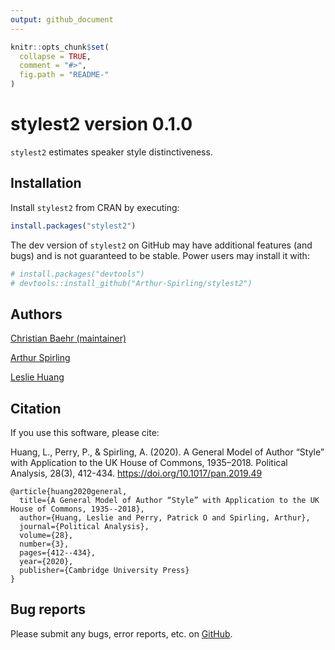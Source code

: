 ```yaml
---
output: github_document
---
```


<!-- README.md is generated from README.Rmd. Please edit that file -->

```r
knitr::opts_chunk$set(
  collapse = TRUE,
  comment = "#>",
  fig.path = "README-"
)
```

# stylest2 version 0.1.0

`stylest2` estimates speaker style distinctiveness.

## Installation

Install `stylest2` from CRAN by executing:


```r
install.packages("stylest2")
```

The dev version of `stylest2` on GitHub may have additional features (and bugs) and is not guaranteed to be stable. Power users may install it with:

```r
# install.packages("devtools")
# devtools::install_github("Arthur-Spirling/stylest2")
```

## Authors

<a href="https://github.com/cbaehr">Christian Baehr (maintainer)</a>

<a href="https://github.com/ArthurSpirling/">Arthur Spirling</a>

<a href="https://leslie-huang.github.io/">Leslie Huang</a>


## Citation

If you use this software, please cite:

Huang, L., Perry, P., & Spirling, A. (2020). A General Model of Author “Style” with Application to the UK House of Commons, 1935–2018. Political Analysis, 28(3), 412-434. [https://doi.org/10.1017/pan.2019.49](https://doi.org/10.1017/pan.2019.49)

```
@article{huang2020general,
  title={A General Model of Author “Style” with Application to the UK House of Commons, 1935--2018},
  author={Huang, Leslie and Perry, Patrick O and Spirling, Arthur},
  journal={Political Analysis},
  volume={28},
  number={3},
  pages={412--434},
  year={2020},
  publisher={Cambridge University Press}
}
```


## Bug reports

Please submit any bugs, error reports, etc. on <a href="https://github.com/ArthurSpirling/stylest2/issues">GitHub</a>.


